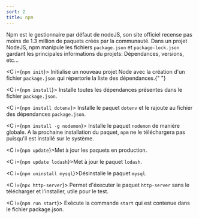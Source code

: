 ```yaml
---
sort: 2
title: npm
---
```


Npm est le gestionnaire par défaut de nodeJS, son site officiel recense pas moins de 1.3 million de paquets créés par la communauté. Dans un projet NodeJS, npm manipule les fichiers `package.json` et `package-lock.json` gardant les principales informations du projets: Dépendances, versions, etc...

<C i={`npm init`}>
  Initialise un nouveau projet Node avec la création d'un fichier `package.json`
  qui répertorie la liste des dépendances.{" "}
</C>

<C i={`npm install`}>
  Installe toutes les dépendances présentes dans le fichier `package.json`.
</C>

<C i={`npm install dotenv`}>
  Installe le paquet `dotenv` et le rajoute au fichier des dépendances
  `package.json`.
</C>

<C i={`npm install -g nodemon`}>
  Installe le paquet `nodemon` de manière globale. A la prochaine installation
  du paquet, `npm` ne le téléchargera pas puisqu'il est installé sur le système.
</C>

<C i={`npm update`}>Met à jour les paquets en production.</C>

<C i={`npm update lodash`}>Met à jour le paquet `lodash`.</C>

<C i={`npm uninstall mysql`}>Désinstalle le paquet `mysql`.</C>

<C i={`npx http-server`}>
  Permet d'éxecuter le paquet `http-server` sans le télécharger et l'installer,
  utile pour le test.
</C>

<C i={`npm run start`}>
  Exécute la commande `start` qui est contenue dans le fichier package.json.
</C>
